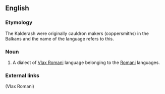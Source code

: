 {{wikipedia}}
==English==

===Etymology===
The Kalderash were originally cauldron makers (coppersmiths) in the Balkans and the name of the language refers to this.

===Noun===
{{en-noun|-}}

# A dialect of [[Vlax Romani]] language belonging to the [[Romani]] languages.

===External links===
{{ethnologue|code=rmy}} (Vlax Romani)
{{anagrams:en/aadehklrs}}